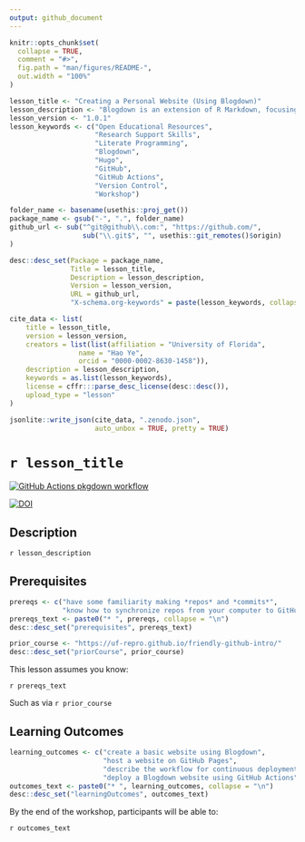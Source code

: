 ```yaml
---
output: github_document
---
```


<!-- README.md is generated from README.Rmd. Please edit that file -->

```r
knitr::opts_chunk$set(
  collapse = TRUE,
  comment = "#>",
  fig.path = "man/figures/README-",
  out.width = "100%"
)
```

```r

lesson_title <- "Creating a Personal Website (Using Blogdown)"
lesson_description <- "Blogdown is an extension of R Markdown, focusing on creating websites. This workshop will operate as a _Getting Started_ guide for creating a website in Blogdown, using GitHub Pages to host the website, and GitHub Actions for continuous deployment."
lesson_version <- "1.0.1"
lesson_keywords <- c("Open Educational Resources", 
                     "Research Support Skills", 
                     "Literate Programming",
                     "Blogdown", 
                     "Hugo", 
                     "GitHub", 
                     "GitHub Actions", 
                     "Version Control", 
                     "Workshop")

folder_name <- basename(usethis::proj_get())
package_name <- gsub("-", ".", folder_name)
github_url <- sub("^git@github\\.com:", "https://github.com/", 
                  sub("\\.git$", "", usethis::git_remotes()$origin)
)

desc::desc_set(Package = package_name, 
               Title = lesson_title, 
               Description = lesson_description, 
               Version = lesson_version, 
               URL = github_url, 
               "X-schema.org-keywords" = paste(lesson_keywords, collapse = ", "))

cite_data <- list(
    title = lesson_title, 
    version = lesson_version, 
    creators = list(list(affiliation = "University of Florida", 
                 name = "Hao Ye", 
                 orcid = "0000-0002-8630-1458")), 
    description = lesson_description, 
    keywords = as.list(lesson_keywords), 
    license = cffr:::parse_desc_license(desc::desc()), 
    upload_type = "lesson"
)

jsonlite::write_json(cite_data, ".zenodo.json", 
                     auto_unbox = TRUE, pretty = TRUE)
```

# `r lesson_title`

<!-- badges: start -->

[![GitHub Actions pkgdown workflow](https://github.com/uf-repro/blogdown-website-intro/workflows/pkgdown/badge.svg)](https://github.com/uf-repro/blogdown-website-intro/actions?query=workflow%3Apkgdown)

[![DOI](https://zenodo.org/badge/DOI/10.5281/zenodo.6827997.svg)](https://doi.org/10.5281/zenodo.6827997)

<!-- badges: end -->

## Description

`r lesson_description`

## Prerequisites
```r
prereqs <- c("have some familiarity making *repos* and *commits*", 
             "know how to synchronize repos from your computer to GitHub")
prereqs_text <- paste0("* ", prereqs, collapse = "\n")
desc::desc_set("prerequisites", prereqs_text)

prior_course <- "https://uf-repro.github.io/friendly-github-intro/"
desc::desc_set("priorCourse", prior_course)
```

This lesson assumes you know:

`r prereqs_text`

Such as via `r prior_course`

## Learning Outcomes

```r
learning_outcomes <- c("create a basic website using Blogdown",
                       "host a website on GitHub Pages", 
                       "describe the workflow for continuous deployment", 
                       "deploy a Blogdown website using GitHub Actions")
outcomes_text <- paste0("* ", learning_outcomes, collapse = "\n")
desc::desc_set("learningOutcomes", outcomes_text)
```

By the end of the workshop, participants will be able to:

`r outcomes_text`
